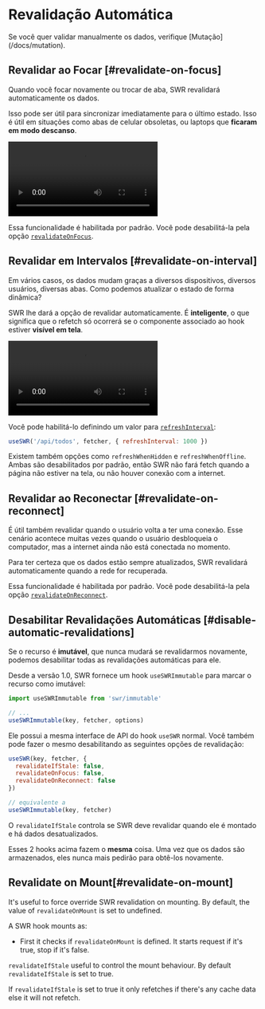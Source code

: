 
# Revalidação Automática

<Callout>
  Se você quer validar manualmente os dados, verifique [Mutação](/docs/mutation).
</Callout>

## Revalidar ao Focar [#revalidate-on-focus]

Quando você focar novamente ou trocar de aba, SWR revalidará automaticamente os dados.

Isso pode ser útil para sincronizar imediatamente para o último estado. Isso é útil em situações como abas de celular obsoletas, ou laptops que **ficaram em modo descanso**.

<Bleed>
  <Video
    src="https://raw.githubusercontent.com/vercel/swr-site/master/.github/videos/focus-revalidate.mp4"
    caption="Video: usando revalidação de foco para sincronizar automaticamente o estado de login entre páginas."
    ratio={307/768}
    className="mx-8 2xl:mx-24"
  />
</Bleed>

Essa funcionalidade é habilitada por padrão. Você pode desabilitá-la pela opção [`revalidateOnFocus`](/docs/api).

## Revalidar em Intervalos [#revalidate-on-interval]

Em vários casos, os dados mudam graças a diversos dispositivos, diversos usuários, diversas abas. Como podemos atualizar o estado de forma dinâmica?

SWR lhe dará a opção de revalidar automaticamente. É **inteligente**, o que significa que o refetch só ocorrerá se o componente associado ao hook estiver **visível em tela**.

<Bleed>
  <Video
    src="https://raw.githubusercontent.com/vercel/swr-site/master/.github/videos/refetch-interval.mp4"
    caption="Video: quando um usuário realiza uma mudança, ambas sessões irão eventualmente renderizar os mesmos dados."
    ratio={307/768}
    className="mx-8 2xl:mx-24"
  />
</Bleed>

Você pode habilitá-lo definindo um valor para [`refreshInterval`](/docs/api):

```js
useSWR('/api/todos', fetcher, { refreshInterval: 1000 })
```

Existem também opções como `refreshWhenHidden` e `refreshWhenOffline`. Ambas são desabilitados por padrão, então SWR não fará fetch quando a página não estiver na tela, ou não houver conexão com a internet.

## Revalidar ao Reconectar [#revalidate-on-reconnect]

É útil também revalidar quando o usuário volta a ter uma conexão. Esse cenário acontece muitas vezes quando o usuário desbloqueia o computador, mas a internet ainda não está conectada no momento.

Para ter certeza que os dados estão sempre atualizados, SWR revalidará automaticamente quando a rede for recuperada.

Essa funcionalidade é habilitada por padrão. Você pode desabilitá-la pela opção [`revalidateOnReconnect`](/docs/api).

## Desabilitar Revalidações Automáticas [#disable-automatic-revalidations]

Se o recurso é **imutável**, que nunca mudará se revalidarmos novamente, podemos desabilitar todas as revalidações automáticas para ele.

Desde a versão 1.0, SWR fornece um hook `useSWRImmutable` para marcar o recurso como imutável:

```js
import useSWRImmutable from 'swr/immutable'

// ...
useSWRImmutable(key, fetcher, options)
```

Ele possui a mesma interface de API do hook `useSWR` normal. Você também pode fazer o mesmo desabilitando as seguintes opções de revalidação:

```js
useSWR(key, fetcher, {
  revalidateIfStale: false,
  revalidateOnFocus: false,
  revalidateOnReconnect: false
})

// equivalente a
useSWRImmutable(key, fetcher)
```

O `revalidateIfStale` controla se SWR deve revalidar quando ele é montado e há dados desatualizados.

Esses 2 hooks acima fazem o **mesma** coisa. Uma vez que os dados são armazenados, eles nunca mais pedirão para obtê-los novamente.

## Revalidate on Mount[#revalidate-on-mount]

It's useful to force override SWR revalidation on mounting. By default, the value of `revalidateOnMount` is set to undefined.

A SWR hook mounts as:

- First it checks if `revalidateOnMount` is defined. It starts request if it's true, stop if it's false.

`revalidateIfStale` useful to control the mount behaviour. By default `revalidateIfStale` is set to true.

If `revalidateIfStale` is set to true it only refetches if there's any cache data else it will not refetch.
